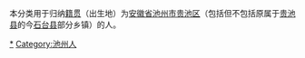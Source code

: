 {{Catnav|頁面分類|各種主題的頁面分類|依中国各省来作的分类|各地中国人|安徽人|池州人}}
{{Catnav|頁面分類|人物|各國人物|中国人|各地中国人|安徽人|池州人}}

本分类用于归纳[[籍贯|籍贯]]（出生地）为[[安徽省|安徽省]][[池州市|池州市]][[贵池区|贵池区]]（包括但不包括原属于[[贵池县|贵池县]]的今[[石台县|石台县]]部分乡镇）的人。

[[Category:贵池区|*]]
[[Category:池州人|Category:池州人]]